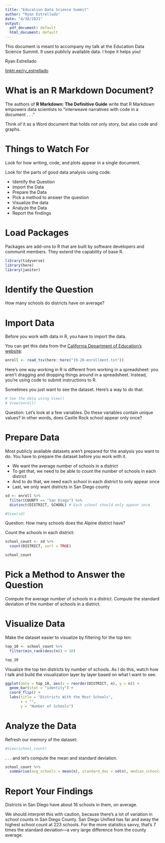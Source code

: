```yaml
---
title: "Education Data Science Summit"
author: "Ryan Estrellado"
date: "4/30/2021"
output:
  pdf_document: default
  html_document: default
---
```


This document is meant to accompany my talk at the Education Data Science Summit. It uses publicly available data. I hope it helps you! 

Ryan Estrellado  

[linktr.ee/ry_estrellado](https://linktr.ee/ry_estrellado)


# What is an R Markdown Document? 

The authors of **R Markdown: The Definitive Guide** write that R Markdown empowers data scientists to "interweave narratives with code in a document . . ." 

Think of it as a Word document that holds not only story, but also code and graphs. 


# Things to Watch For 

Look for how writing, code, and plots appear in a single document. 

Look for the parts of good data analysis using code: 

 - Identify the Question 
 - Import the Data 
 - Prepare the Data 
 - Pick a method to answer the question 
 - Visualize the data 
 - Analyze the Data 
 - Report the findings 


# Load Packages 

Packages are add-ons to R that are built by software developers and communit members. They extend the capability of base R. 

```r
library(tidyverse)
library(here)
library(janitor)
```


# Identify the Question 

How many schools do districts have on average? 


# Import Data 

Before you work with data in R, you have to import the data. 

You can get this data from the [California Department of Education's website](https://www.cde.ca.gov/ds/sd/sd/filesenr.asp): 

```r
enroll <- read_tsv(here::here("19-20-enrollment.txt"))
```

Here's one way working in R is different from working in a spreadsheet: you aren't dragging and dropping things around in a spreadsheet. Instead, you're using code to submit instructions to R. 

Sometimes you just want to see the dataset. Here's a way to do that: 

```r
# See the data using View()
# View(enroll)
```

Question: Let's look at a few variables. Do these variables contain unique values? In other words, does Castle Rock school appear only once? 


# Prepare Data 

Most publicly available datasets aren't prepared for the analysis you want to do. You have to prepare the dataset before you work with it. 

 - We want the average number of schools in a district 
 - To get that, we need to be able to count the number of schools in each district 
 - And to do that, we need each school in each district to only appear once 
 - Last, we only want districts in San Diego county

```r
sd <- enroll %>% 
  filter(COUNTY == "San Diego") %>% 
  distinct(DISTRICT, SCHOOL) # Each school should only appear once 

#View(sd)
```

Question: How many schools does the Alpine district have? 

Count the schools in each district: 

```r
school_count <- sd %>% 
  count(DISTRICT, sort = TRUE)

school_count
```


# Pick a Method to Answer the Question 

Compute the average number of schools in a district. Compute the standard deviation of the number of schools in a district. 


# Visualize Data 

Make the dataset easier to visualize by filtering for the top ten: 

```r
top_10 <- school_count %>% 
  filter(min_rank(desc(n)) < 10) 

top_10
```

Visualize the top ten districts by number of schools. As I do this, watch how I talk and build the visualization layer by layer based on what I want to see. 

```r
ggplot(data = top_10, aes(x = reorder(DISTRICT, n), y = n)) +
  geom_bar(stat = "identity") +
  coord_flip() + 
  labs(title = "Districts With the Most Schools", 
       x = "", 
       y = "Number of Schools")
```


# Analyze the Data 

Refresh our memory of the dataset: 

```r
#View(school_count)
```

. . . and let's compute the mean and standard deviation. 

```r
school_count %>%
  summarise(avg_schools = mean(n), standard_dev = sd(n), median_schools = median(n))
```


# Report Your Findings

Districts in San Diego have about 16 schools in them, on average. 

We should interpret this with caution, because there's a lot of variation in school counts in San Diego County. San Diego Unified has far and away the highest school count at 223 schools. For the more statistics savvy, that's 7 times the standard deviation—a very large difference from the county average.